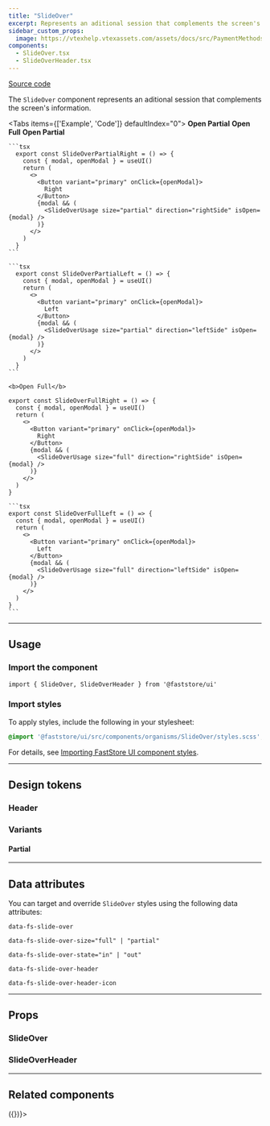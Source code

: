 ```yaml
---
title: "SlideOver"
excerpt: Represents an aditional session that complements the screen's information.
sidebar_custom_props:
  image: https://vtexhelp.vtexassets.com/assets/docs/src/PaymentMethods___b0f344b254360daa53406cd631887adf.png
components:
  - SlideOver.tsx
  - SlideOverHeader.tsx
---
```


[<i class="fa-brands fa-github"></i> Source code](https://github.com/vtex/faststore/tree/main/packages/components/src/organisms/SlideOver)

The `SlideOver` component represents an aditional session that complements the screen's information.

<Tabs items={['Example', 'Code']} defaultIndex="0">
  <Tab>
    <OverviewSection direction="column">
      <b>Open Partial</b>
      <UIProvider>
        <SlideOverPartialRight />
      </UIProvider>
      <UIProvider>
        <SlideOverPartialLeft />
      </UIProvider>
    </OverviewSection>
     <OverviewSection direction="column">
      <b>Open Full</b>
      <UIProvider>
        <SlideOverFullRight />
      </UIProvider>
      <UIProvider>
        <SlideOverFullLeft />
      </UIProvider>
    </OverviewSection>
  </Tab>
  <Tab>
    <b>Open Partial</b>

    ```tsx
      export const SlideOverPartialRight = () => {
        const { modal, openModal } = useUI()
        return (
          <>
            <Button variant="primary" onClick={openModal}>
              Right
            </Button>
            {modal && (
              <SlideOverUsage size="partial" direction="rightSide" isOpen={modal} />
            )}
          </>
        )
      }
    ```

    ```tsx
      export const SlideOverPartialLeft = () => {
        const { modal, openModal } = useUI()
        return (
          <>
            <Button variant="primary" onClick={openModal}>
              Left
            </Button>
            {modal && (
              <SlideOverUsage size="partial" direction="leftSide" isOpen={modal} />
            )}
          </>
        )
      }
    ```

    <b>Open Full</b>
  
  ```tsx
  export const SlideOverFullRight = () => {
    const { modal, openModal } = useUI()
    return (
      <>
        <Button variant="primary" onClick={openModal}>
          Right
        </Button>
        {modal && (
          <SlideOverUsage size="full" direction="rightSide" isOpen={modal} />
        )}
      </>
    )
  }
  ```

    ```tsx
    export const SlideOverFullLeft = () => {
      const { modal, openModal } = useUI()
      return (
        <>
          <Button variant="primary" onClick={openModal}>
            Left
          </Button>
          {modal && (
            <SlideOverUsage size="full" direction="leftSide" isOpen={modal} />
          )}
        </>
      )
    }
    ```

  </Tab>
</Tabs>

---

## Usage

### Import the component

```tsx
import { SlideOver, SlideOverHeader } from '@faststore/ui'
```

### Import styles

To apply styles, include the following in your stylesheet:

```scss
@import '@faststore/ui/src/components/organisms/SlideOver/styles.scss';
```

For details, see [Importing FastStore UI component styles](https://developers.vtex.com/docs/guides/faststore/using-themes-importing-ui-components-styles).

---

## Design tokens

<TokenTable>
  <TokenRow
    token="--fs-slide-over-bkg-color"
    value="var(--fs-color-body-bkg)"
    isColor
  />
  <TokenRow
    token="--fs-slide-over-transition-timing"
    value="var(--fs-transition-timing)"
  />
</TokenTable>

### Header

<TokenTable>
  <TokenRow
    token="--fs-slide-over-header-padding"
    value="var(--fs-spacing-2) var(--fs-spacing-3) var(--fs-spacing-2)"
  />
  <TokenRow
    token="--fs-slide-over-header-bkg-color"
    value="var(--fs-color-neutral-0)"
    isColor
  />
</TokenTable>

### Variants

#### Partial

<TokenTable>
  <TokenRow
    token="--fs-slide-over-partial-gap"
    value="calc(2 * var(--fs-grid-padding))"
  />
  <TokenRow
    token="--fs-slide-over-partial-width-mobile"
    value="calc(100vw - var(--fs-slide-over-partial-gap))"
  />
  <TokenDivider />
  <TokenRow
    token="--fs-slide-over-partial-width-notebook"
    value="calc(100% / 3)"
  />
  <TokenRow
    token="--fs-slide-over-partial-max-width-notebook"
    value="calc(var(--fs-grid-breakpoint-notebook) / 3)"
  />
</TokenTable>

---

## Data attributes

You can target and override `SlideOver` styles using the following data attributes:

`data-fs-slide-over`

`data-fs-slide-over-size="full" | "partial"`

`data-fs-slide-over-state="in" | "out"`

`data-fs-slide-over-header`

`data-fs-slide-over-header-icon`

---

## Props

### SlideOver

<ComponentPropsSection component="SlideOver" />

### SlideOverHeader

<ComponentPropsSection component="SlideOverHeader" />

---

## Related components

<SectionList grid="column">
  <SectionItem
    title="CartSidebar"
    description="The CartSidebar displays the summary of items added to the cart along with detailed information, and checkout option."
    actionPath="/docs/guides/faststore/organisms-cart-sidebar"
  >
    <UIProvider>
      <CartSidebarUsage />
    </UIProvider>
  </SectionItem>
  <SectionItem
    title="FilterSlider"
    description="The mobile Filter view that is rendered inside a SlideOver component."
    actionPath="/docs/guides/faststore/organisms-filter-slider"
  >
    <UIProvider>
      <SearchProvider onChange={() => ({})}>
        <FilterUsage onlyMobile={true} />
      </SearchProvider>
    </UIProvider>
  </SectionItem>
</SectionList>

